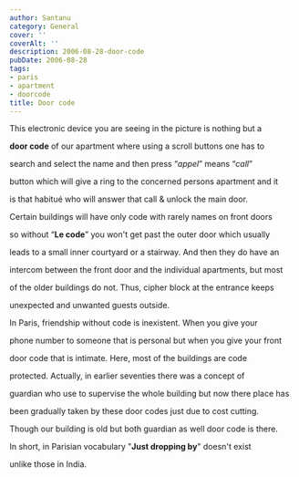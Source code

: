 ```yaml
---
author: Santanu
category: General
cover: ''
coverAlt: ''
description: 2006-08-28-door-code
pubDate: 2006-08-28
tags:
- paris
- apartment
- doorcode
title: Door code
---
```


This electronic device you are seeing in the picture is nothing but a

**door code** of our apartment where using a scroll buttons one has to

search and select the name and then press “*appel*” means “*call*”

button which will give a ring to the concerned persons apartment and it

is that habitué who will answer that call & unlock the main door.



  



  



Certain buildings will have only code with rarely names on front doors

so without “**Le code**” you won't get past the outer door which usually

leads to a small inner courtyard or a stairway. And then they do have an

intercom between the front door and the individual apartments, but most

of the older buildings do not. Thus, cipher block at the entrance keeps

unexpected and unwanted guests outside.



  



In Paris, friendship without code is inexistent. When you give your

phone number to someone that is personal but when you give your front

door code that is intimate. Here, most of the buildings are code

protected. Actually, in earlier seventies there was a concept of

guardian who use to supervise the whole building but now there place has

been gradually taken by these door codes just due to cost cutting.

Though our building is old but both guardian as well door code is there.



  



In short, in Parisian vocabulary "**Just dropping by**" doesn't exist

unlike those in India.
